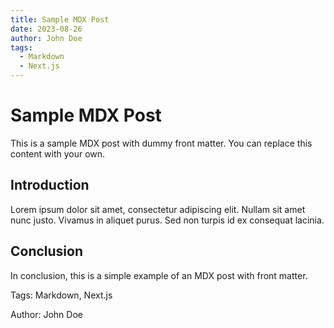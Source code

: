 ```yaml
---
title: Sample MDX Post
date: 2023-08-26
author: John Doe
tags:
  - Markdown
  - Next.js
---
```


# Sample MDX Post

This is a sample MDX post with dummy front matter. You can replace this content with your own.

## Introduction

Lorem ipsum dolor sit amet, consectetur adipiscing elit. Nullam sit amet nunc justo. Vivamus in aliquet purus. Sed non turpis id ex consequat lacinia.

## Conclusion

In conclusion, this is a simple example of an MDX post with front matter.

Tags: Markdown, Next.js

Author: John Doe
